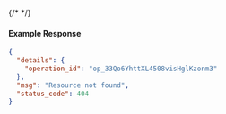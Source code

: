{/* <!-- Code generated for API Clients. DO NOT EDIT. --> */}

#### Example Response
```json
{
  "details": {
    "operation_id": "op_33Qo6YhttXL4508visHglKzonm3"
  },
  "msg": "Resource not found",
  "status_code": 404
}

```
